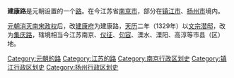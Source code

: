 {{Infobox Former Subdivision
|native_name = 
|conventional_long_name = 建康路
|common_name = 建康路
|subdivision = [[路_(行政区划)|路]]
|nation = [[元朝|元朝]]
|year_start = 1275年
|event_start = 
|date_start = 
|year_end = 1329年
|event_end = 
|date_end = 
|p1 = 建康府
|flag_p1 = 
|s1 = 集庆路
|flag_s1 = 
|image_flag = 
|image_coat = 
|image_map = 
|image_map_caption = 
|capital = 
|common_languages       = 
|stat_year1             = 
|stat_area1             = 
|stat_pop1              = 
|today = [[南京市|南京市]]
}}
'''建康路'''是元朝设置的一个[[路_(行政区划)|路]]。在今江苏省[[南京市|南京市]]，部分在[[镇江市|镇江市]]、[[扬州市|扬州市]]境内。

[[元滅宋之戰|元朝消灭南宋政权]]后，改[[建康府|建康府]]为建康路，[[天历_(元朝)|天历]]二年（1329年）以[[元文宗|文宗]][[潜邸|潜邸]]，改为[[集庆路|集庆路]]，辖境相当今江苏南京、[[仪征|仪征]]、[[句容|句容]]、溧水、溧阳、高淳等市县（区）地。
{{南京行政区划史}}
[[Category:元朝的路|Category:元朝的路]]
[[Category:江苏的路|Category:江苏的路]]
[[Category:南京行政区划史|Category:南京行政区划史]]
[[Category:镇江行政区划史|Category:镇江行政区划史]]
[[Category:扬州行政区划史|Category:扬州行政区划史]]
